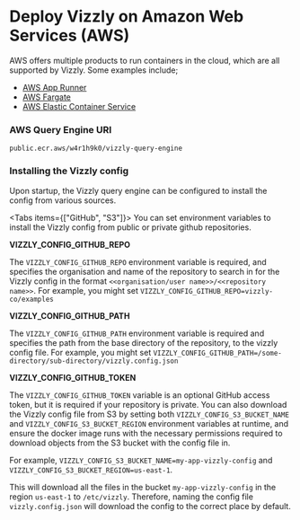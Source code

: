 
# Deploy Vizzly on Amazon Web Services (AWS)

AWS offers multiple products to run containers in the cloud, which are all supported by Vizzly. Some examples include;

- [AWS App Runner](https://aws.amazon.com/apprunner/)
- [AWS Fargate](https://aws.amazon.com/fargate/)
- [AWS Elastic Container Service](https://aws.amazon.com/ecs/)

### AWS Query Engine URI
```
public.ecr.aws/w4r1h9k0/vizzly-query-engine
```

### Installing the Vizzly config
Upon startup, the Vizzly query engine can be configured to install the config from various sources.

<Tabs items={["GitHub", "S3"]}>
<Tab>
You can set environment variables to install the Vizzly config from public or private github repositories.

**VIZZLY_CONFIG_GITHUB_REPO**

The `VIZZLY_CONFIG_GITHUB_REPO` environment variable is required, and specifies the organisation and name of the repository to search
in for the Vizzly config in the format `<<organisation/user name>>/<<repository name>>`.
For example, you might set `VIZZLY_CONFIG_GITHUB_REPO=vizzly-co/examples`

**VIZZLY_CONFIG_GITHUB_PATH**

The `VIZZLY_CONFIG_GITHUB_PATH` environment variable is required and specifies the path from the base directory of the repository, to the vizzly config file.
For example, you might set `VIZZLY_CONFIG_GITHUB_PATH=/some-directory/sub-directory/vizzly.config.json`

**VIZZLY_CONFIG_GITHUB_TOKEN**

The `VIZZLY_CONFIG_GITHUB_TOKEN` variable is an optional GitHub access token, but it is required if your repository is private.
</Tab>
<Tab>
You can also download the Vizzly config file from S3 by setting both `VIZZLY_CONFIG_S3_BUCKET_NAME` and `VIZZLY_CONFIG_S3_BUCKET_REGION` environment
variables at runtime, and ensure the docker image runs with the necessary permissions required to download objects from the S3 bucket with the config file in.

For example, `VIZZLY_CONFIG_S3_BUCKET_NAME=my-app-vizzly-config` and `VIZZLY_CONFIG_S3_BUCKET_REGION=us-east-1`.

This will download all the files in the bucket `my-app-vizzly-config` in the region `us-east-1` to `/etc/vizzly`.
Therefore, naming the config file `vizzly.config.json` will download the config to the correct place by default.
</Tab>
</Tabs>